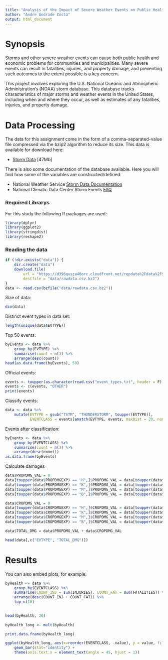 ```yaml
---
title: "Analysis of the Impact of Severe Weather Events on Public Health and Economy"
author: "Andre Andrade Costa"
output: html_document
---
```


# Synopsis
Storms and other severe weather events can cause both public health and economic problems for communities and municipalities. Many severe events can result in fatalities, injuries, and property damage, and preventing such outcomes to the extent possible is a key concern.

This project involves exploring the U.S. National Oceanic and Atmospheric Administration's (NOAA) storm database. This database tracks characteristics of major storms and weather events in the United States, including when and where they occur, as well as estimates of any fatalities, injuries, and property damage.

# Data Processing
The data for this assignment come in the form of a comma-separated-value file compressed via the bzip2 algorithm to reduce its size. This data is available for download here:

* [Storm Data](https://d396qusza40orc.cloudfront.net/repdata%2Fdata%2FStormData.csv.bz2) [47Mb]

There is also some documentation of the database available. Here you will find how some of the variables are constructed/defined.

* National Weather Service [Storm Data Documentation](https://d396qusza40orc.cloudfront.net/repdata%2Fpeer2_doc%2Fpd01016005curr.pdf)
* National Climatic Data Center Storm Events [FAQ](https://d396qusza40orc.cloudfront.net/repdata%2Fpeer2_doc%2FNCDC%20Storm%20Events-FAQ%20Page.pdf)


### Required Librarys

For this study the following  R packages are used:

```r
library(dplyr)
library(ggplot2)
library(stringdist)
library(reshape2)
```



### Reading the data



```r
if (!dir.exists("data")) {
    dir.create("data")
    download.file(
        url = "https://d396qusza40orc.cloudfront.net/repdata%2Fdata%2FStormData.csv.bz2", 
        destfile = "data/rawdata.csv.bz2")
}
data <- read.csv(bzfile("data/rawdata.csv.bz2"))
```


Size of data:
```r
dim(data)
```


Distinct event types in data set:
```r
length(unique(data$EVTYPE))
```

Top 50 events:
```r
byEvents <- data %>%
    group_by(EVTYPE) %>%
    summarise(count = n()) %>%
    arrange(desc(count))
head(as.data.frame(byEvents), 50)
```


Official events:
```r
events <- toupper(as.character(read.csv("event_types.txt", header = F)[,]))
events <- c(events, "OTHER")
print(events)
```


Classify events:
```r

data <- data %>% 
    mutate(EVTYPE = gsub("TSTM", "THUNDERSTORM", toupper(EVTYPE)),
           EVENTCLASS = events[amatch(EVTYPE, events, maxDist = 20, nomatch = 49)])

```


Events after classification:

```r
byEvents <- data %>%
    group_by(EVENTCLASS) %>%
    summarise(count = n()) %>%
    arrange(desc(count))
as.data.frame(byEvents)
```

Calculate damages
```r

data$PROPDMG_VAL = 0
data[toupper(data$PROPDMGEXP) == "H",]$PROPDMG_VAL = data[toupper(data$PROPDMGEXP) == "H",]$PROPDMG * 100
data[toupper(data$PROPDMGEXP) == "K",]$PROPDMG_VAL = data[toupper(data$PROPDMGEXP) == "K",]$PROPDMG * 1000
data[toupper(data$PROPDMGEXP) == "M",]$PROPDMG_VAL = data[toupper(data$PROPDMGEXP) == "M",]$PROPDMG * 1000000
data[toupper(data$PROPDMGEXP) == "B",]$PROPDMG_VAL = data[toupper(data$PROPDMGEXP) == "B",]$PROPDMG * 1000000000

data$CROPDMG_VAL = 0
data[toupper(data$CROPDMGEXP) == "H",]$CROPDMG_VAL = data[toupper(data$CROPDMGEXP) == "H",]$CROPDMG * 100
data[toupper(data$CROPDMGEXP) == "K",]$CROPDMG_VAL = data[toupper(data$CROPDMGEXP) == "K",]$CROPDMG * 1000
data[toupper(data$CROPDMGEXP) == "M",]$CROPDMG_VAL = data[toupper(data$CROPDMGEXP) == "M",]$CROPDMG * 1000000
data[toupper(data$CROPDMGEXP) == "B",]$CROPDMG_VAL = data[toupper(data$CROPDMGEXP) == "B",]$CROPDMG * 1000000000

data$TOTAL_DMG = data$PROPDMG_VAL + data$CROPDMG_VAL

head(data[,c("EVTYPE", "TOTAL_DMG")])

```

# Results




You can also embed plots, for example:

```r

byHealth <- data %>%
    group_by(EVENTCLASS) %>%
    summarise(COUNT_INJ = sum(INJURIES), COUNT_FAT = sum(FATALITIES)) %>%
    arrange(desc(COUNT_INJ + COUNT_FAT)) %>%
    top_n(10)
    

head(byHealth, 20)
    
byHealth_long <- melt(byHealth)

print.data.frame(byHealth_long)
```


```r

ggplot(byHealth_long, aes(x=reorder(EVENTCLASS, -value), y = value, fill=variable)) +
    geom_bar(stat="identity") + 
    theme(axis.text.x = element_text(angle = 45, hjust = 1))

```

